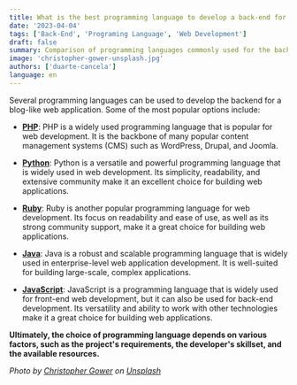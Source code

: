 ```yaml
---
title: What is the best programming language to develop a back-end for a blog-like web application?
date: '2023-04-04'
tags: ['Back-End', 'Programing Language', 'Web Development']
draft: false
summary: Comparison of programming languages commonly used for the back-end of blog-like web applications.
image: 'christopher-gower-unsplash.jpg'
authors: ['duarte-cancela']
language: en
---
```


Several programming languages can be used to develop the backend for a blog-like web application. Some of the most popular options include:

- [**PHP**](https://www.php.net/): PHP is a widely used programming language that is popular for web development. It is the backbone of many popular content management systems (CMS) such as WordPress, Drupal, and Joomla.

- [**Python**](https://www.python.org/): Python is a versatile and powerful programming language that is widely used in web development. Its simplicity, readability, and extensive community make it an excellent choice for building web applications.

- [**Ruby**](https://www.ruby-lang.org/en/): Ruby is another popular programming language for web development. Its focus on readability and ease of use, as well as its strong community support, make it a great choice for building web applications.

- [**Java**](https://www.java.com/en/): Java is a robust and scalable programming language that is widely used in enterprise-level web application development. It is well-suited for building large-scale, complex applications.

- [**JavaScript**](https://www.javascript.com/): JavaScript is a programming language that is widely used for front-end web development, but it can also be used for back-end development. Its versatility and ability to work with other technologies make it a great choice for building web applications.

**Ultimately, the choice of programming language depends on various factors, such as the project's requirements, the developer's skillset, and the available resources.**

_Photo by [Christopher Gower](https://unsplash.com/@cgower?utm_source=unsplash&utm_medium=referral&utm_content=creditCopyText) on [Unsplash](https://unsplash.com/photos/m_HRfLhgABo?utm_source=unsplash&utm_medium=referral&utm_content=creditCopyText)_
